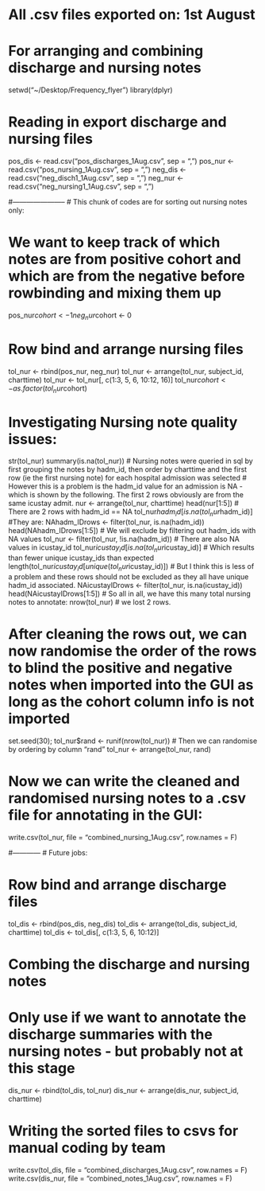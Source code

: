 # All .csv files exported on: 1st August
# For arranging and combining discharge and nursing notes

setwd("~/Desktop/Frequency_flyer")
library(dplyr)

# Reading in export discharge and nursing files
pos_dis <- read.csv("pos_discharges_1Aug.csv", sep = ",")
pos_nur <- read.csv("pos_nursing_1Aug.csv", sep = ",")
neg_dis <- read.csv("neg_disch1_1Aug.csv", sep = ",")
neg_nur <- read.csv("neg_nursing1_1Aug.csv", sep = ",")

#-----------------------
# This chunk of codes are for sorting out nursing notes only:

# We want to keep track of which notes are from positive cohort and which are from the negative before rowbinding and mixing them up
pos_nur$cohort <- 1
neg_nur$cohort <- 0

# Row bind and arrange nursing files
tol_nur <- rbind(pos_nur, neg_nur)
tol_nur <- arrange(tol_nur, subject_id, charttime)
tol_nur <- tol_nur[, c(1:3, 5, 6, 10:12, 16)]
tol_nur$cohort <- as.factor(tol_nur$cohort)

# Investigating Nursing note quality issues:
str(tol_nur)
summary(is.na(tol_nur))
# Nursing notes were queried in sql by first grouping the notes by hadm_id, then order by charttime and the first row (ie the first nursing note) for each hospital admission was selected
# However this is a problem is the hadm_id value for an admission is NA - which is shown by the following. The first 2 rows obviously are from the same icustay admit.
nur <- arrange(tol_nur, charttime)
head(nur[1:5])
# There are 2 rows with hadm_id == NA
tol_nur$hadm_id[is.na(tol_nur$hadm_id)]
#They are:
NAhadm_IDrows <- filter(tol_nur, is.na(hadm_id))
head(NAhadm_IDrows[1:5])
# We will exclude by filtering out hadm_ids with NA values
tol_nur <- filter(tol_nur, !is.na(hadm_id))
# There are also NA values in icustay_id
tol_nur$icustay_id[is.na(tol_nur$icustay_id)]
# Which results than fewer unique icustay_ids than expected
length(tol_nur$icustay_id[unique(tol_nur$icustay_id)])
# But I think this is less of a problem and these rows should not be excluded as they all have unique hadm_id associated.
NAicustayIDrows <- filter(tol_nur, is.na(icustay_id))
head(NAicustayIDrows[1:5])
# So all in all, we have this many total nursing notes to annotate:
nrow(tol_nur) 
# we lost 2 rows. 

# After cleaning the rows out, we can now randomise the order of the rows to blind the positive and negative notes when imported into the GUI as long as the cohort column info is not imported
set.seed(30);
tol_nur$rand <- runif(nrow(tol_nur))
# Then we can randomise by ordering by column "rand"
tol_nur <- arrange(tol_nur, rand)

# Now we can write the cleaned and randomised nursing notes to a .csv file for annotating in the GUI:
write.csv(tol_nur, file = "combined_nursing_1Aug.csv", row.names = F)

#------------
# Future jobs:

# Row bind and arrange discharge files
tol_dis <- rbind(pos_dis, neg_dis)
tol_dis <- arrange(tol_dis, subject_id, charttime)
tol_dis <- tol_dis[, c(1:3, 5, 6, 10:12)]

# Combing the discharge and nursing notes
# Only use if we want to annotate the discharge summaries with the nursing notes - but probably not at this stage
dis_nur <- rbind(tol_dis, tol_nur)
dis_nur <- arrange(dis_nur, subject_id, charttime)

# Writing the sorted files to csvs for manual coding by team
write.csv(tol_dis, file = "combined_discharges_1Aug.csv", row.names = F)
write.csv(dis_nur, file = "combined_notes_1Aug.csv", row.names = F)